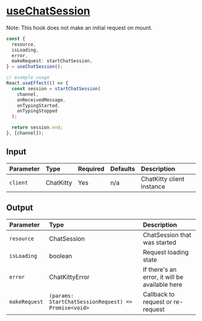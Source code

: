 
<Meta title="Hooks/Sessions/useChatSession" />

# <u>useChatSession</u>

Note: This hook does not make an initial request on mount.

```typescript
const {
  resource,
  isLoading,
  error,
  makeRequest: startChatSession,
} = useChatSession();

// example usage
React.useEffect(() => {
  const session = startChatSession(
    channel,
    onReceivedMessage,
    onTypingStarted,
    onTypingStopped
  );

  return session.end;
}, [channel]);
```

## Input

| Parameter | Type      | Required | Defaults | Description               |
| :-------- | :-------- | :------- | :------- | :------------------------ |
| `client`  | ChatKitty | Yes      | n/a      | ChatKitty client instance |

## Output

| Parameter     | Type                                                 | Description                                    |
| :------------ | :--------------------------------------------------- | :--------------------------------------------- |
| `resource`    | ChatSession                                          | ChatSession that was started                   |
| `isLoading `  | boolean                                              | Request loading state                          |
| `error`       | ChatKittyError                                       | If there's an error, it will be available here |
| `makeRequest` | `(params: StartChatSessionRequest) => Promise<void>` | Callback to request or re-request              |
